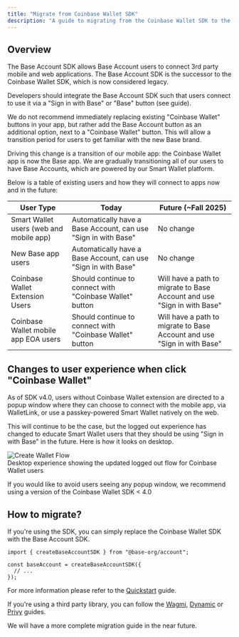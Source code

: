 ```yaml
---
title: "Migrate from Coinbase Wallet SDK"
description: "A guide to migrating from the Coinbase Wallet SDK to the Base Account."
---
```


## Overview

The Base Account SDK allows Base Account users to connect 3rd party mobile and web applications. The Base Account SDK is the successor to the Coinbase Wallet SDK, which is now considered legacy.  

Developers should integrate the Base Account SDK such that users connect to use it via a "Sign in with Base" or "Base" button (see guide). 

We do not recommend immediately replacing existing "Coinbase Wallet" buttons in your app, but rather add the Base Account button as an additional option, next to a "Coinbase Wallet" button. This will allow a transition period for users to get familiar with the new Base brand. 

Driving this change is a transition of our mobile app: the Coinbase Wallet app is now the Base app. We are gradually transitioning all of our users to have Base Accounts, which are powered by our Smart Wallet platform. 

Below is a table of existing users and how they will connect to apps now and in the future:

| User Type | Today | Future (~Fall 2025) |
|-----------|-------|---------------------|
| Smart Wallet users (web and mobile app) | Automatically have a Base Account, can use "Sign in with Base" | No change |
| New Base app users | Automatically have a Base Account, can use "Sign in with Base" | No change |
| Coinbase Wallet Extension Users | Should continue to connect with "Coinbase Wallet" button | Will have a path to migrate to Base Account and use "Sign in with Base" |
| Coinbase Wallet mobile app EOA users | Should continue to connect with "Coinbase Wallet" button | Will have a path to migrate to Base Account and use "Sign in with Base" |

## Changes to user experience when click "Coinbase Wallet" 

As of SDK v4.0, users without Coinbase Wallet extension are directed to a popup window where they can choose to connect with the mobile app, via WalletLink, or use a passkey-powered Smart Wallet natively on the web. 

This will continue to be the case, but the logged out experience has changed to educate Smart Wallet users that they should be using "Sign in with Base" in the future. Here is how it looks on desktop.

<div style={{ display: 'flex', justifyContent: 'center', margin: '2rem 0' }}>
  <img src="/images/base-account/CreateWalletFlow.png" alt="Create Wallet Flow" style={{ width: '300px', height: 'auto' }} />
</div>

<div style={{ textAlign: 'center', fontStyle: 'italic', marginBottom: '2rem' }}>
  Desktop experience showing the updated logged out flow for Coinbase Wallet users
</div>

If you would like to avoid users seeing any popup window, we recommend using a version of the Coinbase Wallet SDK < 4.0

## How to migrate?

If you're using the SDK, you can simply replace the Coinbase Wallet SDK with the Base Account SDK.

```tsx
import { createBaseAccountSDK } from "@base-org/account";

const baseAccount = createBaseAccountSDK({
  // ...
});
```

For more information please refer to the [Quickstart](/base-account/quickstart/web) guide.

If you're using a third party library, you can follow the [Wagmi](/base-account/framework-integrations/nextjs-with-wagmi), [Dynamic](/base-account/framework-integrations/nextjs-with-dynamic) or [Privy](/base-account/framework-integrations/nextjs-with-privy) guides.

We will have a more complete migration guide in the near future.


<PolicyBanner />

